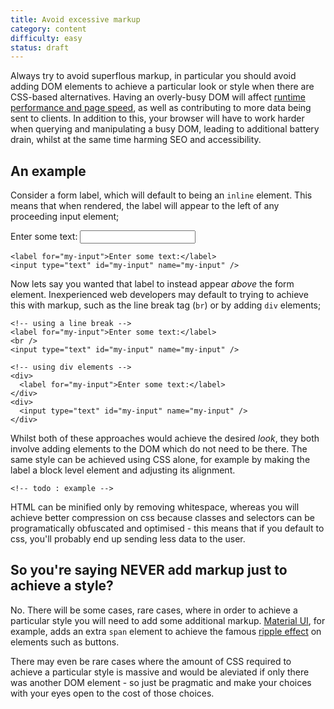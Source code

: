 ```yaml
---
title: Avoid excessive markup
category: content
difficulty: easy
status: draft
---
```


Always try to avoid superflous markup, in particular you should avoid adding DOM elements to achieve a particular look or style when there are CSS-based alternatives. Having an overly-busy DOM will affect [runtime performance and page speed](https://web.dev/dom-size/), as well as contributing to more data being sent to clients. In addition to this, your browser will have to work harder when querying and manipulating a busy DOM, leading to additional battery drain, whilst at the same time harming SEO and accessibility.

## An example

Consider a form label, which will default to being an `inline` element. This means that when rendered, the label will appear to the left of any proceeding input element;

<div className="text-center p-4 border-2 border-grey-300 mb-2">
  <label htmlFor="my-input">Enter some text:</label>
  <input type="text" id="my-input" name="my-input" />
</div>

```
<label for="my-input">Enter some text:</label>
<input type="text" id="my-input" name="my-input" />
```

Now lets say you wanted that label to instead appear _above_ the form element. Inexperienced web developers may default to trying to achieve this with markup, such as the line break tag (`br`) or by adding `div` elements;

```
<!-- using a line break -->
<label for="my-input">Enter some text:</label>
<br />
<input type="text" id="my-input" name="my-input" />

<!-- using div elements -->
<div>
  <label for="my-input">Enter some text:</label>
</div>
<div>
  <input type="text" id="my-input" name="my-input" />
</div>
```

Whilst both of these approaches would achieve the desired _look_, they both involve adding elements to the DOM which do not need to be there. The same style can be achieved using CSS alone, for example by making the label a block level element and adjusting its alignment.

```
<!-- todo : example -->
```

HTML can be minified only by removing whitespace, whereas you will achieve better compression on css because classes and selectors can be programatically obfuscated and optimised - this means that if you default to css, you'll probably end up sending less data to the user.

## So you're saying NEVER add markup just to achieve a style?

No. There will be some cases, rare cases, where in order to achieve a particular style you will need to add some additional markup. [Material UI](https://mui.com/), for example, adds an extra `span` element to achieve the famous [ripple effect](https://mui.com/components/buttons/) on elements such as buttons.

There may even be rare cases where the amount of CSS required to achieve a particular style is massive and would be aleviated if only there was another DOM element - so just be pragmatic and make your choices with your eyes open to the cost of those choices.
